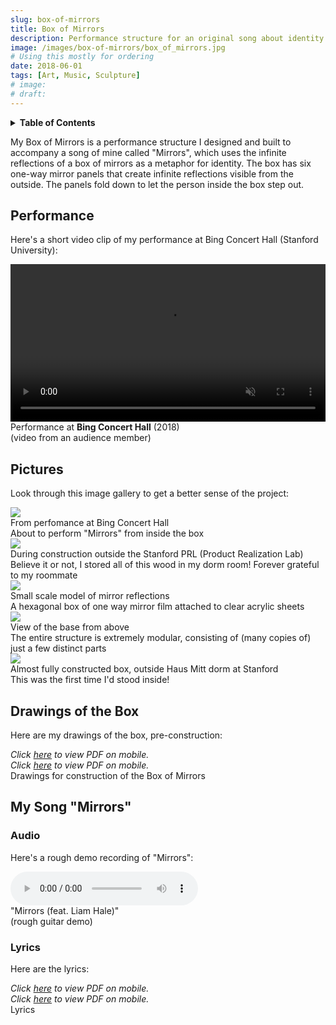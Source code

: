 ```yaml
---
slug: box-of-mirrors
title: Box of Mirrors
description: Performance structure for an original song about identity and self reflection
image: /images/box-of-mirrors/box_of_mirrors.jpg
# Using this mostly for ordering
date: 2018-06-01
tags: [Art, Music, Sculpture]
# image:
# draft:
---
```



<!-- Inline table of contents -->

<details className="table_of_contents">
    <summary><strong>Table of Contents</strong></summary>
    <TOCInline toc={toc} maxHeadingLevel={4} />
</details>

My Box of Mirrors is a performance structure I designed and built to accompany a song of mine called "Mirrors", which uses the infinite reflections of a box of mirrors as a metaphor for identity. The box has six one-way mirror panels that create infinite reflections visible from the outside. The panels fold down to let the person inside the box step out.


## Performance

Here's a short video clip of my performance at Bing Concert Hall (Stanford University):

<div className="video_file_wrapper">
    <div className="video_file">
        <video width="100%" loop muted controls webkit-playsinline playsInline>
            <source src="/videos/box-of-mirrors/bing.mp4" type="video/mp4"/>
        </video>
    </div>
    <figcaption>
        Performance at <strong>Bing Concert Hall</strong> (2018)
        <div className="subcaption">
            (video from an audience member)
        </div>
    </figcaption>
</div>

<!-- truncate -->


## Pictures

Look through this image gallery to get a better sense of the project:

<div className="image_wrapper">
    <img src={bing} />
    <figcaption>
        From perfomance at Bing Concert Hall
        <div className="subcaption">
            About to perform "Mirrors" from inside the box
        </div>
    </figcaption>
</div>
<div className="image_wrapper">
    <img src={building} />
    <figcaption>
        During construction outside the Stanford PRL (Product Realization Lab)
        <div className="subcaption">
            Believe it or not, I stored all of this wood in my dorm room! Forever grateful to my roommate
        </div>
    </figcaption>
</div>
<div className="image_wrapper">
    <img src={model} />
    <figcaption>
        Small scale model of mirror reflections
        <div className="subcaption">
            A hexagonal box of one way mirror film attached to clear acrylic sheets
        </div>
    </figcaption>
</div>
<div className="image_wrapper">
    <img src={base} />
    <figcaption>
        View of the base from above
        <div className="subcaption">
            The entire structure is extremely modular, consisting of (many copies of) just a few distinct parts
        </div>
    </figcaption>
</div>
<div className="image_wrapper">
    <img src={dorm} />
    <figcaption>
        Almost fully constructed box, outside Haus Mitt dorm at Stanford
        <div className="subcaption">
            This was the first time I'd stood inside!
        </div>
    </figcaption>
</div>


## Drawings of the Box

Here are my drawings of the box, pre-construction:

<div className="document_file_wrapper">
    <div className="document_file">
        <object data="/documents/box-of-mirrors/Box of Mirrors (drawings).pdf" type="application/pdf">
            <em>Click <a href="/documents/box-of-mirrors/Box of Mirrors (drawings).pdf" target="_blank">here</a> to view PDF on mobile.</em>
        </object>
        <div className="object-fallback">
            <em>Click <a href="/documents/box-of-mirrors/Box of Mirrors (drawings).pdf" target="_blank">here</a> to view PDF on mobile.</em>
        </div>
    </div>
    <figcaption>
        Drawings for construction of the Box of Mirrors
        <div className="subcaption">
        </div>
    </figcaption>
</div>


## My Song "Mirrors"

### Audio

Here's a rough demo recording of "Mirrors":

<div className="audio_file_wrapper">
    <div className="audio_file">
        <audio controls>
            <source src="/audio/box-of-mirrors/mirrors.mp3" type="audio/mpeg"/>
        </audio>
    </div>
    <figcaption>
        "Mirrors (feat. Liam Hale)"
        <div className="subcaption">
            (rough guitar demo)
        </div>
    </figcaption>
</div>

### Lyrics

Here are the lyrics:

<div className="document_file_wrapper">
    <div className="document_file">
        <object data="/documents/box-of-mirrors/Mirrors (feat. Liam Hale).pdf" type="application/pdf">
            <em>Click <a href="/documents/box-of-mirrors/Mirrors (feat. Liam Hale).pdf" target="_blank">here</a> to view PDF on mobile.</em>
        </object>
        <div className="object-fallback">
            <em>Click <a href="/documents/box-of-mirrors/Mirrors (feat. Liam Hale).pdf" target="_blank">here</a> to view PDF on mobile.</em>
        </div>
    </div>
    <figcaption>
        Lyrics
        <div className="subcaption">
        </div>
    </figcaption>
</div>